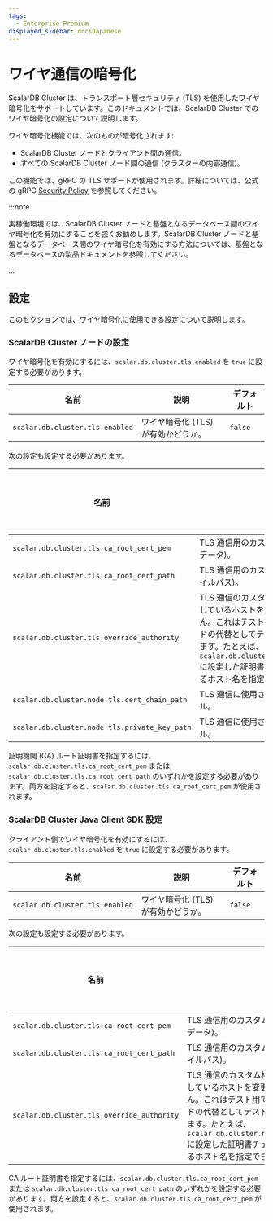 ```yaml
---
tags:
  - Enterprise Premium
displayed_sidebar: docsJapanese
---
```


# ワイヤ通信の暗号化


<TranslationBanner />

ScalarDB Cluster は、トランスポート層セキュリティ (TLS) を使用したワイヤ暗号化をサポートしています。このドキュメントでは、ScalarDB Cluster でのワイヤ暗号化の設定について説明します。

ワイヤ暗号化機能では、次のものが暗号化されます:

* ScalarDB Cluster ノードとクライアント間の通信。
* すべての ScalarDB Cluster ノード間の通信 (クラスターの内部通信)。

この機能では、gRPC の TLS サポートが使用されます。詳細については、公式の gRPC [Security Policy](https://github.com/grpc/grpc-java/blob/master/SECURITY.md) を参照してください。

:::note

実稼働環境では、ScalarDB Cluster ノードと基盤となるデータベース間のワイヤ暗号化を有効にすることを強くお勧めします。ScalarDB Cluster ノードと基盤となるデータベース間のワイヤ暗号化を有効にする方法については、基盤となるデータベースの製品ドキュメントを参照してください。

:::

## 設定

このセクションでは、ワイヤ暗号化に使用できる設定について説明します。

### ScalarDB Cluster ノードの設定

ワイヤ暗号化を有効にするには、`scalar.db.cluster.tls.enabled` を `true` に設定する必要があります。

| 名前                             | 説明                            | デフォルト |
|---------------------------------|--------------------------------|-----------|
| `scalar.db.cluster.tls.enabled` | ワイヤ暗号化 (TLS) が有効かどうか。 | `false`   |

次の設定も設定する必要があります。

| 名前                                           | 説明                                                                                                                                                                                                                                                           | デフォルト |
|-----------------------------------------------|----------------------------------------------------------------------------------------------------------------------------------------------------------------------------------------------------------------------------------------------------------------|----------|
| `scalar.db.cluster.tls.ca_root_cert_pem`      | TLS 通信用のカスタム CA ルート証明書 (PEM データ)。                                                                                                                                                                                                                  |          |
| `scalar.db.cluster.tls.ca_root_cert_path`     | TLS 通信用のカスタム CA ルート証明書 (ファイルパス)。                                                                                                                                                                                                                 |          |
| `scalar.db.cluster.tls.override_authority`    | TLS 通信のカスタム権限。これは、実際に接続しているホストを変更するものではありません。これはテスト用ですが、DNS オーバーライドの代替としてテスト以外でも安全に使用できます。たとえば、`scalar.db.cluster.node.tls.cert_chain_path` に設定した証明書チェーンファイルで提示 されるホスト名を指定できます。 |          |
| `scalar.db.cluster.node.tls.cert_chain_path`  | TLS 通信に使用される証明書チェーンファイル。                                                                                                                                                                                                                          |          |
| `scalar.db.cluster.node.tls.private_key_path` | TLS 通信に使用されるシークレット鍵ファイル。                                                                                                                                                                                                                          |          |

証明機関 (CA) ルート証明書を指定するには、`scalar.db.cluster.tls.ca_root_cert_pem` または `scalar.db.cluster.tls.ca_root_cert_path` のいずれかを設定する必要があります。両方を設定すると、`scalar.db.cluster.tls.ca_root_cert_pem` が使用されます。

### ScalarDB Cluster Java Client SDK 設定

クライアント側でワイヤ暗号化を有効にするには、`scalar.db.cluster.tls.enabled` を `true` に設定する必要があります。

| 名前                             | 説明                            | デフォルト |
|---------------------------------|--------------------------------|-----------|
| `scalar.db.cluster.tls.enabled` | ワイヤ暗号化 (TLS) が有効かどうか。 | `false`   |

次の設定も設定する必要があります。

| 名前                                        | 説明                                                                                                                                                                                                                                                          | デフォルト |
|--------------------------------------------|---------------------------------------------------------------------------------------------------------------------------------------------------------------------------------------------------------------------------------------------------------------|----------|
| `scalar.db.cluster.tls.ca_root_cert_pem`   | TLS 通信用のカスタム CA ルート証明書 (PEM データ)。                                                                                                                                                                                                                 |          |
| `scalar.db.cluster.tls.ca_root_cert_path`  | TLS 通信用のカスタム CA ルート証明書 (ファイルパス)。                                                                                                                                                                                                                |          |
| `scalar.db.cluster.tls.override_authority` | TLS 通信のカスタム権限。これは、実際に接続しているホストを変更するものではありません。これはテスト用ですが、DNS オーバーライドの代替としてテスト以外でも安全に使用できます。たとえば、`scalar.db.cluster.node.tls.cert_chain_path` に設定した証明書チェーンファイルで提示されるホスト名を指定できます。 |          |

CA ルート証明書を指定するには、`scalar.db.cluster.tls.ca_root_cert_pem` または `scalar.db.cluster.tls.ca_root_cert_path` のいずれかを設定する必要があります。両方を設定すると、`scalar.db.cluster.tls.ca_root_cert_pem` が使用されます。
